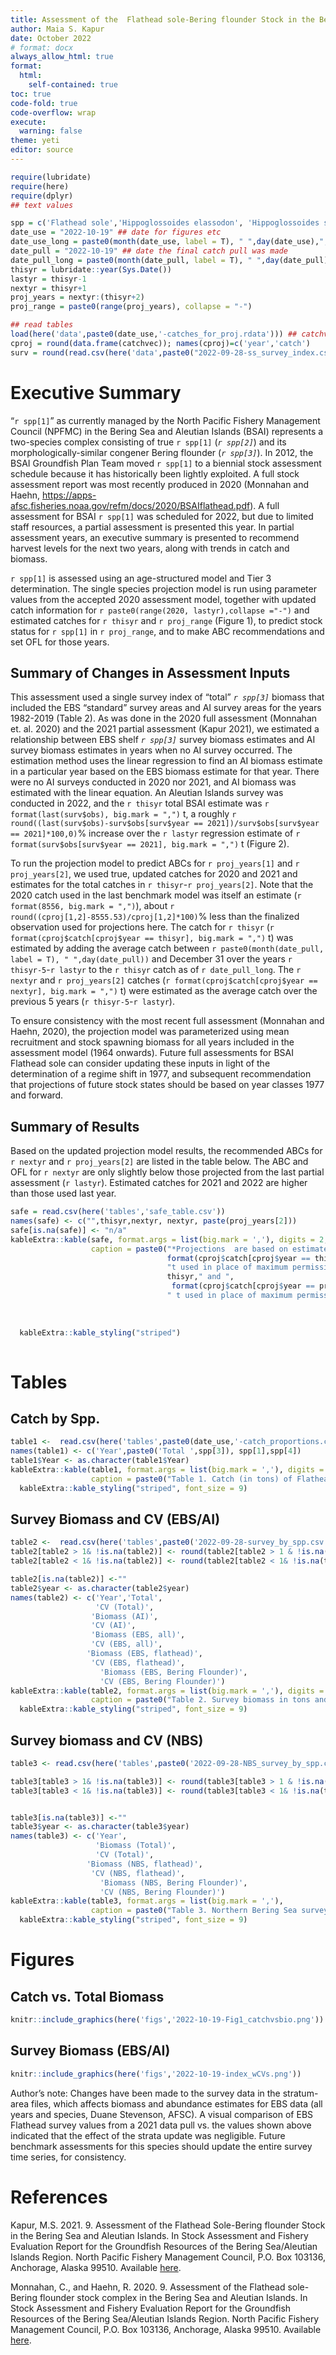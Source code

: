 ```yaml
---
title: Assessment of the  Flathead sole-Bering flounder Stock in the Bering Sea and Aleutian Islands
author: Maia S. Kapur
date: October 2022
# format: docx
always_allow_html: true
format:
  html:
    self-contained: true
toc: true
code-fold: true
code-overflow: wrap
execute: 
  warning: false 
theme: yeti
editor: source
---
```


```r
require(lubridate)
require(here)
require(dplyr)
## text values

spp = c('Flathead sole','Hippoglossoides elassodon', 'Hippoglossoides spp.', 'Bering flounder')
date_use = "2022-10-19" ## date for figures etc
date_use_long = paste0(month(date_use, label = T), " ",day(date_use),", ",year(date_use))
date_pull = "2022-10-19" ## date the final catch pull was made
date_pull_long = paste0(month(date_pull, label = T), " ",day(date_pull),", ",year(date_pull))
thisyr = lubridate::year(Sys.Date())
lastyr = thisyr-1
nextyr = thisyr+1
proj_years = nextyr:(thisyr+2)
proj_range = paste0(range(proj_years), collapse = "-")

## read tables
load(here('data',paste0(date_use,'-catches_for_proj.rdata'))) ## catchvec
cproj = round(data.frame(catchvec)); names(cproj)=c('year','catch')
surv = round(read.csv(here('data',paste0("2022-09-28-ss_survey_index.csv"))))
```

# Executive Summary

"`r spp[1]`" as currently managed by the North Pacific Fishery Management Council (NPFMC) in the Bering Sea and Aleutian Islands (BSAI) represents a two-species complex consisting of true `r spp[1]` (*`r spp[2]`*) and its morphologically-similar congener Bering flounder (*`r spp[3]`*). In 2012, the BSAI Groundfish Plan Team moved `r spp[1]` to a biennial stock assessment schedule because it has historically been lightly exploited. A full stock assessment report was most recently produced in 2020 (Monnahan and Haehn, [https://apps-afsc.fisheries.noaa.gov/refm/docs/2020/BSAIflathead.pdf](https://apps-afsc.fisheries.noaa.gov/refm/docs/2020/BSAIflathead.pdf)). A full assessment for BSAI `r spp[1]` was scheduled for 2022, but due to limited staff resources, a partial assessment is presented this year. In partial assessment years, an executive summary is presented to recommend harvest levels for the next two years, along with trends in catch and biomass.

`r spp[1]` is assessed using an age-structured model and Tier 3 determination. The single species projection model is run using parameter values from the accepted 2020 assessment model, together with updated catch information for `r paste0(range(2020, lastyr),collapse ="-")` and estimated catches for `r thisyr` and `r proj_range` (Figure 1), to predict stock status for `r spp[1]` in `r proj_range`, and to make ABC recommendations and set OFL for those years.

## Summary of Changes in Assessment Inputs

This assessment used a single survey index of "total" *`r spp[3]`* biomass that included the EBS "standard" survey areas and AI survey areas for the years 1982-2019 (Table 2). As was done in the 2020 full assessment (Monnahan et. al. 2020) and the 2021 partial assessment (Kapur 2021), we estimated a relationship between EBS shelf *`r spp[3]`* survey biomass estimates and AI survey biomass estimates in years when no AI survey occurred. The estimation method uses the linear regression to find an AI biomass estimate in a particular year based on the EBS biomass estimate for that year. There were no AI surveys conducted in 2020 nor 2021, and AI biomass was estimated with the linear equation. An Aleutian Islands survey was conducted in 2022, and the `r thisyr` total BSAI estimate was `r format(last(surv$obs), big.mark = ",")` t, a roughly `r round((last(surv$obs)-surv$obs[surv$year == 2021])/surv$obs[surv$year == 2021]*100,0)`\% increase over the `r lastyr` regression estimate of `r format(surv$obs[surv$year == 2021], big.mark = ",")` t (Figure 2). 

To run the projection model to predict ABCs for `r proj_years[1]` and `r proj_years[2]`, we used true, updated catches for 2020 and 2021 and estimates for the total catches in `r thisyr`-`r proj_years[2]`. Note that the 2020 catch used in the last benchmark model was itself an estimate (`r format(8556, big.mark = ",")`), about `r round((cproj[1,2]-8555.53)/cproj[1,2]*100)`\% less than the finalized observation used for projections here. The catch for `r thisyr` (`r format(cproj$catch[cproj$year == thisyr], big.mark = ",")` t) was estimated by adding the average catch between `r paste0(month(date_pull, label = T), " ",day(date_pull))` and December 31 over the years `r thisyr-5`-`r lastyr` to the `r thisyr` catch as of `r date_pull_long`. The `r nextyr` and `r proj_years[2]` catches (`r format(cproj$catch[cproj$year == nextyr], big.mark = ",")` t) were estimated as the average catch over the previous 5 years (`r thisyr-5`-`r lastyr`).

To ensure consistency with the most recent full assessment (Monnahan and Haehn, 2020), the projection model was parameterized using mean recruitment and stock spawning biomass for all years included in the assessment model (1964 onwards). Future full assessments for BSAI Flathead sole can consider updating these inputs in light of the determination of a regime shift in 1977, and subsequent recommendation that projections of future stock states should be based on year classes 1977 and forward. 

## Summary of Results

Based on the updated projection model results, the recommended ABCs for `r nextyr` and `r proj_years[2]` are listed in the table below. The ABC and OFL for `r nextyr` are only slightly below those projected from the last partial assessment (`r lastyr`). Estimated catches for 2021 and 2022 are higher than those used last year.

```r
safe = read.csv(here('tables','safe_table.csv'))
names(safe) <- c("",thisyr,nextyr, nextyr, paste(proj_years[2]))
safe[is.na(safe)] <- "n/a"
kableExtra::kable(safe, format.args = list(big.mark = ','), digits = 2, row.names = FALSE,
                  caption = paste0("*Projections  are based on estimated catches of ", 
                                   format(cproj$catch[cproj$year == thisyr], big.mark = ","),
                                   "t used in place of maximum permissible ABC for ",
                                   thisyr," and ",
                                    format(cproj$catch[cproj$year == proj_years[1]], big.mark = ","),
                                   " t used in place of maximum permissible ABC for ",proj_range,
                                                                                             ". The final catch for ",
                                                                                             thisyr,
                                                                                             " was estimated by taking the average tons caught between ",paste0(month(date_pull, label = T), " ",day(date_pull))," and December 31 over the previous 5 years (",paste(range(thisyr-5,lastyr),collapse='-'),") and adding this average amount to the catch-to-date as of ", date_pull_long," which is shown at the bottom of Table 1. The ",nextyr," and ", proj_years[2], " catch was estimated as the average of the total catch in each of the last 5 years.")) %>%
  kableExtra::kable_styling("striped")
                  
```

\newpage

# Tables

::: panel-tabset
## Catch by Spp.

```r
table1 <-  read.csv(here('tables',paste0(date_use,'-catch_proportions.csv'))) 
names(table1) <- c('Year',paste0('Total ',spp[3]), spp[1],spp[4])
table1$Year <- as.character(table1$Year)
kableExtra::kable(table1, format.args = list(big.mark = ','), digits = 2,
                  caption = paste0("Table 1. Catch (in tons) of Flathead sole and Bering flounder combined (", spp[2],") and ", spp[1]," only, and ", spp[4]," only as of ",date_pull_long," Observer data of species-specific extrapolated weight in each haul was summed over hauls within each year and used to calculate the proportion of the total Hippoglossoides spp. catch that was Flathead sole or Bering flounder. Proportions were multiplied by the total Hippoglossoides spp. (Flathead sole and Bering flounder combined) catches reported by AKFIN to obtain total catch of Flathead sole separately from that of Bering flounder. The 2022 catches are current as of ",date_pull_long," and the value shown below does not include projections through the end of the year.")) %>%
  kableExtra::kable_styling("striped", font_size = 9)
```

## Survey Biomass and CV (EBS/AI)

```r
table2 <-  read.csv(here('tables',paste0('2022-09-28-survey_by_spp.csv'))) 
table2[table2 > 1& !is.na(table2)] <- round(table2[table2 > 1 & !is.na(table2)],0) ## remove decimals on large numbers
table2[table2 < 1& !is.na(table2)] <- round(table2[table2 < 1& !is.na(table2)],2) ## remove excess decimals on small numbers

table2[is.na(table2)] <-""
table2$year <- as.character(table2$year)
names(table2) <- c('Year','Total', 
                   'CV (Total)',
                  'Biomass (AI)',
                  'CV (AI)',
                  'Biomass (EBS, all)',
                  'CV (EBS, all)',
                 'Biomass (EBS, flathead)',
                  'CV (EBS, flathead)',
                    'Biomass (EBS, Bering Flounder)',
                    'CV (EBS, Bering Flounder)')
kableExtra::kable(table2, format.args = list(big.mark = ','), digits = 2,
                  caption = paste0("Table 2. Survey biomass in tons and coefficient of variation (CV) of Hippoglossoides spp. (combined Flathead sole and Bering flounder) across the entire BSAI; Flathead sole only in the Aleutian Islands, Hippoglossoides spp. combined in the Eastern Bering Sea (EBS) shelf survey, Flathead sole only in EBS shelf survey, and Bering flounder only in the EBS shelf survey. Slight discrepancies in totals may occur due to rounding")) %>%
  kableExtra::kable_styling("striped", font_size = 9)
```

## Survey biomass and CV (NBS)

```r
table3 <- read.csv(here('tables',paste0('2022-09-28-NBS_survey_by_spp.csv'))) 

table3[table3 > 1& !is.na(table3)] <- round(table3[table3 > 1 & !is.na(table3)],0) ## remove decimals on large numbers
table3[table3 < 1& !is.na(table3)] <- round(table3[table3 < 1& !is.na(table3)],2) ## remove excess decimals on small numbers


table3[is.na(table3)] <-""
table3$year <- as.character(table3$year)
names(table3) <- c('Year',
                   'Biomass (Total)', 
                   'CV (Total)',
                 'Biomass (NBS, flathead)',
                  'CV (NBS, flathead)',
                    'Biomass (NBS, Bering Flounder)',
                    'CV (NBS, Bering Flounder)')
kableExtra::kable(table3, format.args = list(big.mark = ','), 
                  caption = paste0("Table 3. Northern Bering Sea survey biomass (t) and coefficient of variation (CV) for Flathead sole, Bering flounder, and the two combined (Hippoglossoides spp.).  These data are presented here for reference only."))%>%
  kableExtra::kable_styling("striped", font_size = 9)


```
:::

\newpage

# Figures

::: panel-tabset
## Catch vs. Total Biomass

```r
knitr::include_graphics(here('figs','2022-10-19-Fig1_catchvsbio.png'))
```

## Survey Biomass (EBS/AI)

```r
knitr::include_graphics(here('figs','2022-10-19-index_wCVs.png'))
```
Author's note: Changes have been made to the survey data in the stratum-area files, which affects biomass and abundance estimates for EBS data (all years and species, Duane Stevenson, AFSC). A visual comparison of EBS Flathead survey values from a 2021 data pull vs. the values shown above indicated that the effect of the strata update was negligible. Future benchmark assessments for this species should update the entire survey time series, for consistency.
 


:::

# References
Kapur, M.S. 2021. 9. Assessment of the Flathead Sole-Bering flounder Stock in the 
Bering Sea and Aleutian Islands. In Stock Assessment and Fishery Evaluation Report for the Groundfish Resources of the Bering Sea/Aleutian Islands Region. North Pacific Fishery Management Council, P.O. Box 103136, Anchorage, Alaska 99510. Available [here](https://apps-afsc.fisheries.noaa.gov/refm/docs/2021/BSAIflathead.pdf).



Monnahan, C., and Haehn, R. 2020. 9. Assessment of the Flathead sole-Bering flounder stock complex in the Bering Sea and Aleutian Islands. In Stock Assessment and Fishery Evaluation Report for the Groundfish Resources of the Bering Sea/Aleutian Islands Region. North Pacific Fishery Management Council, P.O. Box 103136, Anchorage, Alaska 99510. Available [here](https://apps-afsc.fisheries.noaa.gov/refm/docs/2020/BSAIflathead.pdf).


